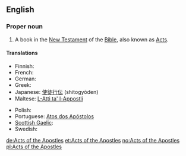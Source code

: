 ==English==
{{book of the Bible|Acts of the Apostles}}

===Proper noun===
{{en-proper noun}}

# {{biblical}} A book in the [[New Testament]] of the [[Bible]], also known as [[Acts]].

====Translations====
{{trans-top|the name of the book of Acts in the Bible}}
* Finnish: {{t+|fi|Apostolien teot}}
* French: {{t|fr|Actes des Apôtres|f|p}}
* German: {{t+|de|Apostelgeschichte|f}}
* Greek: {{t|el|Πράξεις των Αποστόλων|f|p|tr=Práxeis ton Apostólon}}
* Japanese: [[使徒行伝]] (shitogyōden)
* Maltese: [[L-Atti ta' l-Appostli]]
{{trans-mid}}
* Polish: {{t|pl|Dzieje Apostolskie|p}}
* Portuguese: [[Atos dos Apóstolos]]
* [[Scottish Gaelic]]: {{t-|gd|Leabhar Ghnìomharan nan Abstol|m|xs=Scottish Gaelic}}
* Swedish: {{t|sv|Apostlagärningarna}}
{{trans-bottom}}

[[de:Acts of the Apostles]]
[[et:Acts of the Apostles]]
[[no:Acts of the Apostles]]
[[pl:Acts of the Apostles]]